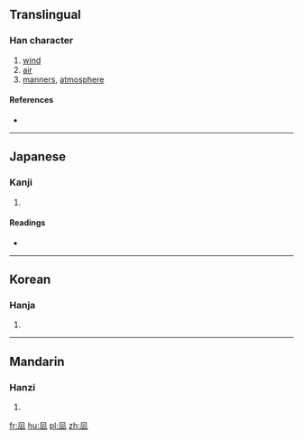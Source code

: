 {{also|風}}
==Translingual==

===Han character===
{{Han char|rn=16|rad=几|as=04|sn=6|four=|canj=HNMMI|ids=⿵几|⺇]][[云]]}}

# [[wind]]
# [[air]]
# [[manners]], [[atmosphere]]

====References====
* {{Han ref|kx=0134.121|dkj=01756|hdz=10277.010|uh=51E8|ud=20968}}

----

==Japanese==

===Kanji===
{{ja-kanji|grade=|rs=几04}}

# {{defn|lang=ja|sort=几04}}

====Readings====
* {{ja-readings|on=[[ふう]] (fū), [[ふ]] (fu)|kun=[[かぜ]] (kaze)}}

----

==Korean==

===Hanja===
{{ko-hanja|hangeul=풍|rv=pung|mr=p'ung}}

# {{defn|lang=ko|sort=几04}}

----

==Mandarin==

===Hanzi===
{{cmn-hanzi|pin=[[fēng]] ([[feng1]]), [[fěng]] ([[feng3]]), [[fèng]] ([[feng4]])|wg=feng<sup>1</sup>, feng<sup>3</sup>, feng<sup>4</sup>}}

# {{defn|lang=cmn|sort=几04}}

[[fr:凨]]
[[hu:凨]]
[[pl:凨]]
[[zh:凨]]